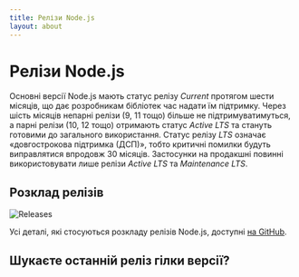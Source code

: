 ```yaml
---
title: Релізи Node.js
layout: about
---
```


# Релізи Node.js

Основні версії Node.js мають статус релізу _Current_ протягом шести місяців, що дає розробникам бібліотек час надати їм підтримку.
Через шість місяців непарні релізи (9, 11 тощо) більше не підтримуватимуться, а парні релізи (10, 12 тощо) отримають статус _Active LTS_ та стануть готовими до загального використання.
Статус релізу _LTS_ означає «довгострокова підтримка (ДСП)», тобто критичні помилки будуть виправлятися впродовж 30 місяців.
Застосунки на продакшні повинні використовувати лише релізи _Active LTS_ та _Maintenance LTS_.

## Розклад релізів

![Releases](https://raw.githubusercontent.com/nodejs/Release/main/schedule.svg?sanitize=true)

Усі деталі, які стосуються розкладу релізів Node.js, доступні [на GitHub](https://github.com/nodejs/release#release-schedule).

## Шукаєте останній реліз гілки версії?

<DownloadReleasesTable />
